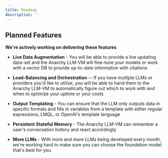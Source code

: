 ```yaml
---
title: Roadmap
description: ''
---
```

## Planned Features

**We're actively working on delivering these features**

- **Live Data Augmentation** - You will be able to provide a live updating data-set and the Anarchy LLM-VM will fine-tune your models or work with a vector DB to provide up-to-date information with citations

- **Load-Balancing and Orchestration** -- If you have multiple LLMs or providers you'd like to utilize, you will be able to hand them to the Anarchy LLM-VM to automatically figure out which to work with and when to optimize your uptime or your costs

- **Output Templating** - You can ensure that the LLM only outputs data in specific formats and fills in variables from a template with either regular expressions, LMQL, or OpenAI's template language

- **Persistent Stateful Memory** - The Anarchy LLM-VM can remember a user's conversation history and react accordingly

- **More LLMs** - With more and more LLMs being developed every month, we're working hard to make sure you can choose the foundation model that's best for you.